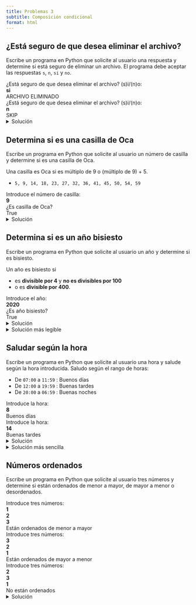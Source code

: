 ```yaml
---
title: Problemas 3
subtitle: Composición condicional
format: html
---
```


## ¿Está seguro de que desea eliminar el archivo?

Escribe un programa en Python que solicite al usuario una respuesta y determine si está seguro de eliminar un archivo.
El programa debe aceptar las respuestas `s`, `n`, `si` y `no`.

| ¿Está seguro de que desea eliminar el archivo? (s)i/(n)o:
| **si**
| ARCHIVO ELIMINADO

| ¿Está seguro de que desea eliminar el archivo? (s)i/(n)o:
| **n**
| SKIP

<details>
<summary>Solución</summary>

```python
print("¿Está seguro de que desea eliminar el archivo? (s)i/(n)o:")
respuesta = input()

if respuesta == "s" or respuesta == "si":
    print("ARCHIVO ELIMINADO")
elif respuesta == "n" or respuesta == "no":
    print("SKIP")
```

</details>

## Determina si es una casilla de Oca

Escribe un programa en Python que solicite al usuario un número de casilla y determine si es una casilla de Oca.

Una casilla es Oca si es múltiplo de 9 o (múltiplo de 9) + 5.

- `5, 9, 14, 18, 23, 27, 32, 36, 41, 45, 50, 54, 59`

| Introduce el número de casilla:
| **9**
| ¿Es casilla de Oca?
| True

<details>
<summary>Solución</summary>

```python
print("Introduce el número de casilla:")

casilla = int(input())

es_oca = casilla % 9 == 0 or casilla % 9 == 5

print("¿Es casilla de Oca?")
print(es_oca)

```

</details>

## Determina si es un año bisiesto

Escribe un programa en Python que solicite al usuario un año y determine si es bisiesto.

Un año es bisiesto si 

- es **divisible por 4** y **no es divisibles por 100**
- o es **divisible por 400**.

| Introduce el año:
| **2020**
| ¿Es año bisiesto?
| True

<details>
<summary>Solución</summary>

```python
print("Introduce el año:")
anyo = int(input())

es_bisiesto = (anyo % 4 == 0 and anyo % 100 != 0) or anyo % 400 == 0

print("¿Es año bisiesto?")
print(es_bisiesto)
```

</details>

<details>
<summary>Solución más legible</summary>

```python
print("Introduce el año:")
año = int(input())

multiplo_4 = anyo % 4 == 0
multiplo_100 = anyo % 100 == 0
multiplo_400 = anyo % 400 == 0
es_bisiesto = multiplo_400 or (multiplo_4 and not multiplo_100)

print("¿Es año bisiesto?")
print(es_bisiesto)
```

</details>

## Saludar según la hora

Escribe un programa en Python que solicite al usuario una hora y salude según la hora introducida.
Saludo según el rango de horas:

- De `07:00` a `11:59` : Buenos días
- De `12:00` a `19:59` : Buenas tardes
- De `20:00` a `06:59` : Buenas noches

| Introduce la hora:
| **8**
| Buenos días

| Introduce la hora:
| **14**
| Buenas tardes

<details>
<summary>Solución</summary>

```python
print("Introduce la hora:")
hora = int(input())

if 7 <= hora < 12:
    print("Buenos días")
elif 12 <= hora < 20:
    print("Buenas tardes")
if 20 <= hora <= 24 or 0 <= hora < 7:
    print("Buenas noches")
```

</details>

<details>

<summary>Solución más sencilla</summary>

```python
print("Introduce la hora:")
hora = int(input())

if 7 <= hora < 12:
    print("Buenos días")
elif 12 <= hora < 20:
    print("Buenas tardes")
else:
    print("Buenas noches")
```

</details>

## Números ordenados

Escribe un programa en Python que solicite al usuario tres números y determine si están ordenados de menor a mayor, de mayor a menor o desordenados.

| Introduce tres números:
| **1**
| **2**
| **3**
| Están ordenados de menor a mayor

| Introduce tres números:
| **3**
| **2**
| **1**
| Están ordenados de mayor a menor

| Introduce tres números:
| **2**
| **3**
| **1**
| No están ordenados

<details>
<summary>Solución</summary>

```python
print("Introduce tres números:")
a = int(input())
b = int(input())
c = int(input())

if a < b < c:
    print("Están ordenados de menor a mayor")
elif a > b > c:
    print("Están ordenados de mayor a menor")
else:
    print("No están ordenados")
```

</details>

